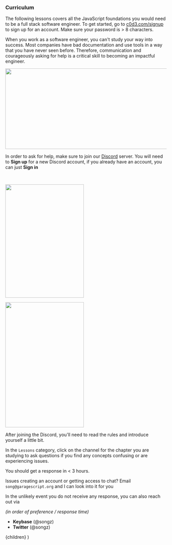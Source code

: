 
<br />

### Curriculum

The following lessons covers all the JavaScript foundations you would need to be
a full stack software engineer. To get started, go to [c0d3.com/signup](/signup)
to sign up for an account. Make sure your password is > 8 characters.

When you work as a software engineer, you can't study your way into success.
Most companies have bad documentation and use tools in a way that you have never
seen before. Therefore, communication and courageously asking for help is a
critical skill to becoming an impactful engineer.

<Image
  src="/assets/docs/learn/join_discord.png"
  height="251"
  width="1267"
  proportions="long"
/>

In order to ask for help, make sure to join our
[Discord](https://discord.gg/c0d3) server. You will need to **Sign up** for a
new Discord account, if you already have an account, you can just **Sign in**

<br />

<twoColumns>

<div style = {{display:'flex',flexDirection:'column', marginRight:'2em'}}>

<Image
  src="/assets/docs/learn/discord_rules.png"
  height="353"
  width="245"
  proportions="tall"
/>

<Image
  src="/assets/docs/learn/discord_lessons.png"
  height="390"
  width="245"
  proportions="tall"
/>

</div>

<div >

After joining the Discord, you'll need to read the rules and introduce yourself
a little bit.

In the `Lessons` category, click on the channel for the chapter you are studying
to ask questions if you find any concepts confusing or are experiencing issues.

You should get a response in < 3 hours.

Issues creating an account or getting access to chat? Email
`song@garagescript.org` and I can look into it for you

In the unlikely event you do not receive any response, you can also reach out
via

_(in order of preference / response time)_

- **Keybase** (@songz)
- **Twitter** (@songz)

</div>

</twoColumns>

  <LessonLayout title="Learn">{children}</LessonLayout>
)
